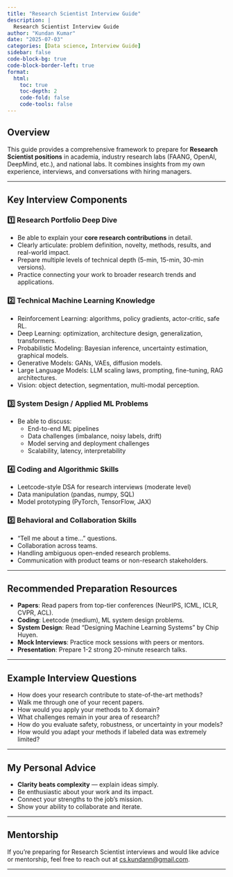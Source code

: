 ```yaml
---
title: "Research Scientist Interview Guide"
description: |
  Research Scientist Interview Guide
author: "Kundan Kumar"
date: "2025-07-03"
categories: [Data science, Interview Guide]
sidebar: false
code-block-bg: true
code-block-border-left: true
format: 
  html:
    toc: true
    toc-depth: 2
    code-fold: false
    code-tools: false
--- 
```



## Overview

This guide provides a comprehensive framework to prepare for **Research Scientist positions** in academia, industry research labs (FAANG, OpenAI, DeepMind, etc.), and national labs. It combines insights from my own experience, interviews, and conversations with hiring managers.

---

## Key Interview Components

### 1️⃣ **Research Portfolio Deep Dive**

- Be able to explain your **core research contributions** in detail.
- Clearly articulate: problem definition, novelty, methods, results, and real-world impact.
- Prepare multiple levels of technical depth (5-min, 15-min, 30-min versions).
- Practice connecting your work to broader research trends and applications.

### 2️⃣ **Technical Machine Learning Knowledge**

- Reinforcement Learning: algorithms, policy gradients, actor-critic, safe RL.
- Deep Learning: optimization, architecture design, generalization, transformers.
- Probabilistic Modeling: Bayesian inference, uncertainty estimation, graphical models.
- Generative Models: GANs, VAEs, diffusion models.
- Large Language Models: LLM scaling laws, prompting, fine-tuning, RAG architectures.
- Vision: object detection, segmentation, multi-modal perception.

### 3️⃣ **System Design / Applied ML Problems**

- Be able to discuss:
  - End-to-end ML pipelines
  - Data challenges (imbalance, noisy labels, drift)
  - Model serving and deployment challenges
  - Scalability, latency, interpretability

### 4️⃣ **Coding and Algorithmic Skills**

- Leetcode-style DSA for research interviews (moderate level)
- Data manipulation (pandas, numpy, SQL)
- Model prototyping (PyTorch, TensorFlow, JAX)

### 5️⃣ **Behavioral and Collaboration Skills**

- "Tell me about a time..." questions.
- Collaboration across teams.
- Handling ambiguous open-ended research problems.
- Communication with product teams or non-research stakeholders.

---

## Recommended Preparation Resources

- **Papers**: Read papers from top-tier conferences (NeurIPS, ICML, ICLR, CVPR, ACL).
- **Coding**: Leetcode (medium), ML system design problems.
- **System Design**: Read “Designing Machine Learning Systems” by Chip Huyen.
- **Mock Interviews**: Practice mock sessions with peers or mentors.
- **Presentation**: Prepare 1-2 strong 20-minute research talks.

---

## Example Interview Questions

- How does your research contribute to state-of-the-art methods?
- Walk me through one of your recent papers.
- How would you apply your methods to X domain?
- What challenges remain in your area of research?
- How do you evaluate safety, robustness, or uncertainty in your models?
- How would you adapt your methods if labeled data was extremely limited?

---

## My Personal Advice

- **Clarity beats complexity** — explain ideas simply.
- Be enthusiastic about your work and its impact.
- Connect your strengths to the job’s mission.
- Show your ability to collaborate and iterate.

---

## Mentorship

If you're preparing for Research Scientist interviews and would like advice or mentorship, feel free to reach out at [cs.kundann@gmail.com](mailto:cs.kundann@gmail.com).

---

